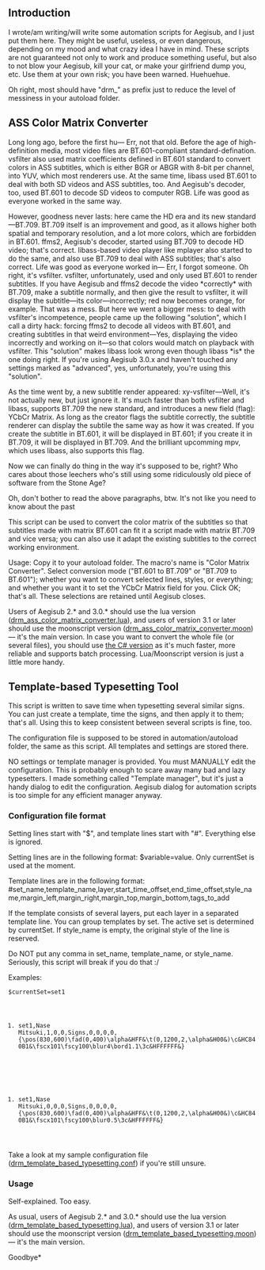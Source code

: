 
== Introduction ==

I wrote/am writing/will write some automation scripts for Aegisub, and I just put them here. They might be useful, useless, or even dangerous, depending on my mood and what crazy idea I have in mind. These scripts are not guaranteed not only to work and produce something useful, but also to not blow your Aegisub, kill your cat, or make your girlfriend dump you, etc. Use them at your own risk; you have been warned. Huehuehue.

Oh right, most should have "drm_" as prefix just to reduce the level of messiness in your autoload folder.

== ASS Color Matrix Converter ==

Long long ago, before the first hu— Err, not that old. Before the age of high-definition media, most video files are BT.601-compliant standard-defination. vsfilter also used matrix coefficients defined in BT.601 standard to convert colors in ASS subtitles, which is either BGR or ABGR with 8-bit per channel, into YUV, which most renderers use. At the same time, libass used BT.601 to deal with both SD videos and ASS subtitles, too. And Aegisub's decoder, too, used BT.601 to decode SD videos to computer RGB. Life was good as everyone worked in the same way. 

However, goodness never lasts: here came the HD era and its new standard—BT.709. BT.709 itself is an improvement and good, as it allows higher both spatial and temporary resolution, and a lot more colors, which are forbidden in BT.601. ffms2, Aegisub's decoder, started using BT.709 to decode HD video; that's correct. libass-based video player like mplayer also started to do the same, and also use BT.709 to deal with ASS subtitles; that's also correct. Life was good as everyone worked in— Err, I forgot someone. Oh right, it's vsfilter. vsfilter, unfortunately, used and only used BT.601 to render subtitles. If you have Aegisub and ffms2 decode the video *correctly* with BT.709, make a subtitle normally, and then give the result to vsfilter, it will display the subtitle—its color—incorrectly; red now becomes orange, for example. That was a mess. But here we went a bigger mess: to deal with vsfilter's incompetence, people came up the following "solution", which I call a dirty hack: forcing ffms2 to decode all videos with BT.601, and creating subtitles in that weird environment—Yes, displaying the video incorrectly and working on it—so that colors would match on playback with vsfilter. This "solution" makes libass look wrong even though libass *is* the one doing right. If you're using Aegisub 3.0.x and haven't touched any settings marked as "advanced", yes, unfortunately, you're using this "solution".

As the time went by, a new subtitle render appeared: xy-vsfilter—Well, it's not actually new, but just ignore it. It's much faster than both vsfilter and libass, supports BT.709 the new standard, and introduces a new field (flag): YCbCr Matrix. As long as the creator flags the subtitle correctly, the subtitle renderer can display the subtile the same way as how it was created. If you create the subtitle in BT.601, it will be displayed in BT.601; if you create it in BT.709, it will be displayed in BT.709. And the brilliant upcomming mpv, which uses libass, also supports this flag.

Now we can finally do thing in the way it's supposed to be, right? Who cares about those leechers who's still using some ridiculously old piece of software from the Stone Age?

Oh, don't bother to read the above paragraphs, btw. It's not like you need to know about the past

This script can be used to convert the color matrix of the subtitles so that subtitles made with matrix BT.601 can fit it a script made with matrix BT.709 and vice versa; you can also use it adapt the existing subtitles to the correct working environment.

Usage: Copy it to your autoload folder. The macro's name is "Color Matrix Converter". Select conversion mode ("BT.601 to BT.709" or "BT.709 to BT.601"); whether you want to convert selected lines, styles, or everything; and whether you want it to set the YCbCr Matrix field for you. Click OK; that's all. These selections are retained until Aegisub closes.

Users of Aegisub 2.* and 3.0.* should use the lua version ([https://raw.github.com/dreamer2908/Aegisub_automation_scripts/master/drm_ass_color_matrix_converter.lua drm_ass_color_matrix_converter.lua]), and users of version 3.1 or later should use the moonscript version ([https://raw.github.com/dreamer2908/Aegisub_automation_scripts/master/drm_ass_color_matrix_converter.moon drm_ass_color_matrix_converter.moon]) — it's the main version. In case you want to convert the whole file (or several files), you should use [https://www.dropbox.com/s/1gfjwcn0p6z60tw/ASSColorMatrixConverter_beta8.7z the C# version] as it's much faster, more reliable and supports batch processing. Lua/Moonscript version is just a little more handy.

== Template-based Typesetting Tool ==

This script is written to save time when typesetting several similar signs. You can just create a template, time the signs, and then apply it to them; that's all. Using this to keep consistent between several scripts is fine, too.

The configuration file is supposed to be stored in automation/autoload folder, the same as this script. All templates and settings are stored there. 

NO settings or template manager is provided. You must MANUALLY edit the configuration. This is probably enough to scare away many bad and lazy typesetters. I made something called "Template manager", but it's just a handy dialog to edit the configuration. Aegisub dialog for automation scripts is too simple for any efficient manager anyway. 

=== Configuration file format ===

Setting lines start with "$", and template lines start with "#". Everything else is ignored.

Setting lines are in the following format: $variable=value. Only currentSet is used at the moment.

Template lines are in the following format: #set_name,template_name,layer,start_time_offset,end_time_offset,style_name,margin_left,margin_right,margin_top,margin_bottom,tags_to_add

If the template consists of several layers, put each layer in a separated template line. You can group templates by set. The active set is determined by currentSet. If style_name is empty, the original style of the line is reserved.

Do NOT put any comma in set_name, template_name, or style_name. Seriously, this script will break if you do that :/

Examples:

<code>
$currentSet=set1
</code>
<code>
#set1,Nase Mitsuki,1,0,0,Signs,0,0,0,0,{\pos(830,600)\fad(0,400)\alpha&HFF&\t(0,1200,2,\alpha&H00&)\c&HC840B1&\fscx101\fscy100\blur4\bord1.1\3c&HFFFFFF&}
</code>
<code>
#set1,Nase Mitsuki,0,0,0,Signs,0,0,0,0,{\pos(830,600)\fad(0,400)\alpha&HFF&\t(0,1200,2,\alpha&H00&)\c&HC840B1&\fscx101\fscy100\blur0.5\3c&HFFFFFF&}
</code>

Take a look at my sample configuration file ([https://raw.github.com/dreamer2908/Aegisub_automation_scripts/master/samples/drm_template_based_typesetting.conf drm_template_based_typesetting.conf]) if you're still unsure.

=== Usage ===

Self-explained. Too easy.

As usual, users of Aegisub 2.* and 3.0.* should use the lua version ([https://raw.github.com/dreamer2908/Aegisub_automation_scripts/master/drm_template_based_typesetting.lua drm_template_based_typesetting.lua]), and users of version 3.1 or later should use the moonscript version ([https://raw.github.com/dreamer2908/Aegisub_automation_scripts/master/drm_template_based_typesetting.moon drm_template_based_typesetting.moon]) — it's the main version. 

Goodbye*
